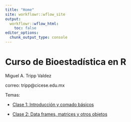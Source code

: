 ```yaml
---
title: "Home"
site: workflowr::wflow_site
output:
  workflowr::wflow_html:
    toc: false
editor_options:
  chunk_output_type: console
---
```


# Curso de Bioestadística en R

Miguel A. Tripp Valdez

correo: tripp@cicese.edu.mx



Temas:


* [Clase 1: Introducción y comado básicos](Clase1_Basicos.html)



* [Clase 2: Data frames, matrices y otros objetos](Clase2_Data_Frames.html)



